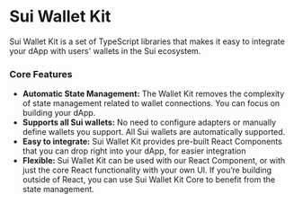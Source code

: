 # Sui Wallet Kit

Sui Wallet Kit is a set of TypeScript libraries that makes it easy to integrate your dApp with users' wallets in the Sui ecosystem.

### Core Features

- **Automatic State Management:** The Wallet Kit removes the complexity of state management related to wallet connections. You can focus on building your dApp.
- **Supports all Sui wallets:** No need to configure adapters or manually define wallets you support. All Sui wallets are automatically supported.
- **Easy to integrate:** Sui Wallet Kit provides pre-built React Components that you can drop right into your dApp, for easier integration
- **Flexible:** Sui Wallet Kit can be used with our React Component, or with just the core React functionality with your own UI. If you’re building outside of React, you can use Sui Wallet Kit Core to benefit from the state management.
